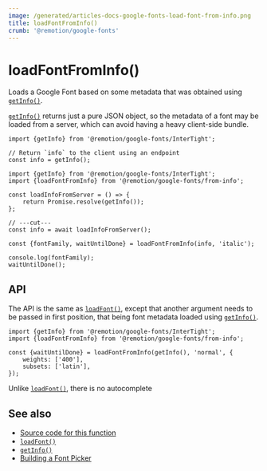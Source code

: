 ```yaml
---
image: /generated/articles-docs-google-fonts-load-font-from-info.png
title: loadFontFromInfo()
crumb: '@remotion/google-fonts'
---
```


# loadFontFromInfo()<AvailableFrom v="4.0.279"/>

Loads a Google Font based on some metadata that was obtained using [`getInfo()`](/docs/google-fonts/get-info).

[`getInfo()`](/docs/google-fonts/get-info) returns just a pure JSON object, so the metadata of a font may be loaded from a server, which can avoid having a heavy client-side bundle.

```tsx twoslash title="On the server"
import {getInfo} from '@remotion/google-fonts/InterTight';

// Return `info` to the client using an endpoint
const info = getInfo();
```

```tsx twoslash title="On the client"
import {getInfo} from '@remotion/google-fonts/InterTight';
import {loadFontFromInfo} from '@remotion/google-fonts/from-info';

const loadInfoFromServer = () => {
	return Promise.resolve(getInfo());
};

// ---cut---
const info = await loadInfoFromServer();

const {fontFamily, waitUntilDone} = loadFontFromInfo(info, 'italic');

console.log(fontFamily);
waitUntilDone();
```

## API

The API is the same as [`loadFont()`](/docs/google-fonts/load-font), except that another argument needs to be passed in first position, that being font metadata loaded using [`getInfo()`](/docs/google-fonts/get-info).

```tsx twoslash title="MyComp.tsx"
import {getInfo} from '@remotion/google-fonts/InterTight';
import {loadFontFromInfo} from '@remotion/google-fonts/from-info';

const {waitUntilDone} = loadFontFromInfo(getInfo(), 'normal', {
	weights: ['400'],
	subsets: ['latin'],
});
```

Unlike [`loadFont()`](/docs/google-fonts/load-font), there is no autocomplete

## See also

- [Source code for this function](https://github.com/remotion-dev/remotion/blob/main/packages/google-fonts/src/from-info.ts)
- [`loadFont()`](/docs/google-fonts/load-font)
- [`getInfo()`](/docs/google-fonts/get-info)
- [Building a Font Picker](/docs/font-picker)
